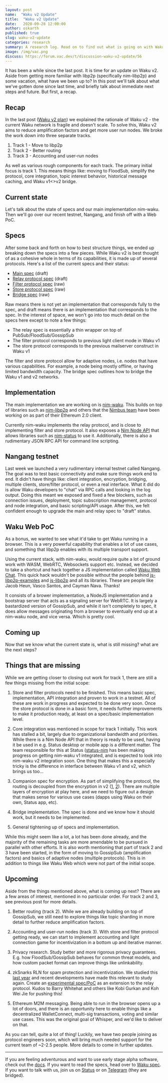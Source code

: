 ```yaml
---
layout: post
name:  "Waku v2 Update"
title:  "Waku v2 Update"
date:   2020-09-28 12:00:00
author: oskarth
published: true
slug: waku-v2-update
categories: research
summary: A research log. Read on to find out what is going on with Waku v2, a messaging protocol. What has been happening? What is coming up next?
image: /img/vac.png
discuss: https://forum.vac.dev/t/discussion-waku-v2-update/56
---
```



<DocMetadata />

It has been a while since the last post. It is time for an update on Waku v2. Aside from getting more familiar with libp2p (specifically nim-libp2p) and some vacation, what have we been up to? In this post we'll talk about what we've gotten done since last time, and briefly talk about immediate next steps and future. But first, a recap.

## Recap

In the last post ([Waku v2 plan](https://vac.dev/waku-v2-plan)) we explained the rationale of Waku v2 - the current Waku network is fragile and doesn't scale. To solve this, Waku v2 aims to reduce amplification factors and get more user run nodes. We broke the work down into three separate tracks.

1. Track 1 - Move to libp2p
2. Track 2 - Better routing
3. Track 3 - Accounting and user-run nodes

As well as various rough components for each track. The primary initial focus is track 1. This means things like: moving to FloodSub, simplify the protocol, core integration, topic interest behavior, historical message caching, and Waku v1<\>v2 bridge.

## Current state

Let's talk about the state of specs and our main implementation nim-waku. Then we'll go over our recent testnet, Nangang, and finish off with a Web PoC.

## Specs

After some back and forth on how to best structure things, we ended up breaking down the specs into a few pieces. While Waku v2 is best thought of as a cohesive whole in terms of its capabilities, it is made up of several protocols. Here's a list of the current specs and their status:

- [Main spec](https://rfc.vac.dev/spec/10/) (draft)
- [Relay protocol spec](https://rfc.vac.dev/spec/11/) (draft)
- [Filter protocol spec](https://rfc.vac.dev/spec/12) (raw)
- [Store protocol spec](https://rfc.vac.dev/spec/13) (raw)
- [Bridge spec](https://rfc.vac.dev/spec/15/) (raw)

Raw means there is not yet an implementation that corresponds fully to the spec, and draft means there is an implementation that corresponds to the spec. In the interest of space, we won't go into too much detail on the specs here except to note a few things:

- The relay spec is essentially a thin wrapper on top of PubSub/FloodSub/GossipSub
- The filter protocol corresponds to previous light client mode in Waku v1
- The store protocol corresponds to the previous mailserver construct in Waku v1

The filter and store protocol allow for adaptive nodes, i.e. nodes that have various capabilities. For example, a node being mostly offline, or having limited bandwidth capacity. The bridge spec outlines how to bridge the Waku v1 and v2 networks.

## Implementation

The main implementation we are working on is [nim-waku](https://github.com/status-im/nim-waku/). This builds on top of libraries such as [nim-libp2p](https://github.com/status-im/nim-libp2p) and others that the [Nimbus team](https://nimbus.team/) have been working on as part of their Ethereum 2.0 client.

Currently nim-waku implements the relay protocol, and is close to implementing filter and store protocol. It also exposes a [Nim Node API](https://github.com/status-im/nim-waku/blob/master/docs/api/v2/node.md) that allows libraries such as [nim-status](https://github.com/status-im/status-nim) to use it. Additionally, there is also a rudimentary JSON RPC API for command line scripting.

## Nangang testnet

Last week we launched a very rudimentary internal testnet called Nangang. The goal was to test basic connectivity and make sure things work end to end. It didn't have things like: client integration, encryption, bridging, multiple clients, store/filter protocol, or even a real interface. What it did do is allow Waku developers to "chat" via RPC calls and looking in the log output. Doing this meant we exposed and fixed a few blockers, such as connection issues, deployment, topic subscription management, protocol and node integration, and basic scripting/API usage. After this, we felt confident enough to upgrade the main and relay spec to "draft" status.

## Waku Web PoC

As a bonus, we wanted to see what it'd take to get Waku running in a browser. This is a very powerful capability that enables a lot of use cases, and something that libp2p enables with its multiple transport support.

Using the current stack, with nim-waku, would require quite a lot of ground work with WASM, WebRTC, Websockets support etc. Instead, we decided to take a shortcut and hack together a JS implementation called [Waku Web Chat](https://github.com/vacp2p/waku-web-chat/). This quick hack wouldn't be possible without the people behind [js-libp2p-examples](https://github.com/libp2p/js-libp2p-examples/) and [js-libp2p](https://github.com/libp2p/js-libp2p) and all its libraries. These are people like Jacob Heun, Vasco Santos, and Cayman Nava. Thanks!

It consists of a brower implementation, a NodeJS implementation and a bootstrap server that acts as a signaling server for WebRTC. It is largely a bastardized version of GossipSub, and while it isn't completely to spec, it does allow messages originating from a browser to eventually end up at a nim-waku node, and vice versa. Which is pretty cool.

## Coming up

Now that we know what the current state is, what is still missing? what are the next steps?

## Things that are missing

While we are getting closer to closing out work for track 1, there are still a few things missing from the initial scope:

1) Store and filter protocols need to be finished. This means basic spec, implementation, API integration and proven to work in a testnet. All of these are work in progress and expected to be done very soon. Once the store protocol is done in a basic form, it needs further improvements to make it production ready, at least on a spec/basic implementation level.

2) Core integration was mentioned in scope for track 1 initially. This work has stalled a bit, largely due to organizational bandwidth and priorities. While there is a Nim Node API that in theory is ready to be used, having it be used in e.g. Status desktop or mobile app is a different matter. The team responsible for this at Status ([status-nim](https://github.com/status-im/status-nim) has been making progress on getting nim-waku v1 integrated, and is expected to look into nim-waku v2 integration soon. One thing that makes this a especially tricky is the difference in interface between Waku v1 and v2, which brings
us too...

3) Companion spec for encryption. As part of simplifying the protocol, the routing is decoupled from the encryption in v2 ([1](https://github.com/vacp2p/specs/issues/158), [2](https://github.com/vacp2p/specs/issues/181)). There are multiple layers of encryption at play here, and we need to figure out a design that makes sense for various use cases (dapps using Waku on their own, Status app, etc).

4) Bridge implementation. The spec is done and we know how it should work, but it needs to be implemented.

5) General tightening up of specs and implementation.

While this might seem like a lot, a lot has been done already, and the majority of the remaining tasks are more amendable to be pursued in parallel with other efforts. It is also worth mentioning that part of track 2 and 3 have been started, in the form of moving to GossipSub (amplification factors) and basics of adaptive nodes (multiple protocols). This is in addition to things like Waku Web which were not part of the initial scope.

## Upcoming

Aside from the things mentioned above, what is coming up next? There are a few areas of interest, mentioned in no particular order. For track 2 and 3, see previous post for more details.

1) Better routing (track 2). While we are already building on top of GossipSub, we still need to explore things like topic sharding in more detail to further reduce amplification factors.

2) Accounting and user-run nodes (track 3). With store and filter protocol getting ready, we can start to implement accounting and light connection game for incentivization in a bottom up and iterative manner.

3) Privacy research. Study better and more rigorous privacy guarantees. E.g. how FloodSub/GossipSub behaves for common threat models, and how custom packet
format can improve things like unlinkability.

4) zkSnarks RLN for spam protection and incentivization. We studied this [last year](https://vac.dev/feasibility-semaphore-rate-limiting-zksnarks) and recent developments have made this relevant to study again. Create an [experimental spec/PoC](https://github.com/vacp2p/specs/issues/189) as an extension to the relay protocol. Kudos to Barry Whitehat and others like Kobi Gurkan and Koh Wei Jie for pushing this!

5) Ethereum M2M messaging. Being able to run in the browser opens up a lot of doors, and there is an opportunity here to enable things like a decentralized WalletConnect, multi-sig transactions, voting and similar use cases. This was the original goal of Whisper, and we'd like to deliver on that.

As you can tell, quite a lot of thing! Luckily, we have two people joining as protocol engineers soon, which will bring much needed support for the current team of ~2-2.5 people. More details to come in further updates.

---

If you are feeling adventurous and want to use early stage alpha software, check out the [docs](https://github.com/status-im/nim-waku/tree/master/docs). If you want to read the specs, head over to [Waku spec](https://rfc.vac.dev/spec/10/). If you want to talk with us, join us on [Status](https://get.status.im/chat/public/vac) or on [Telegram](https://t.me/vacp2p) (they are bridged).
